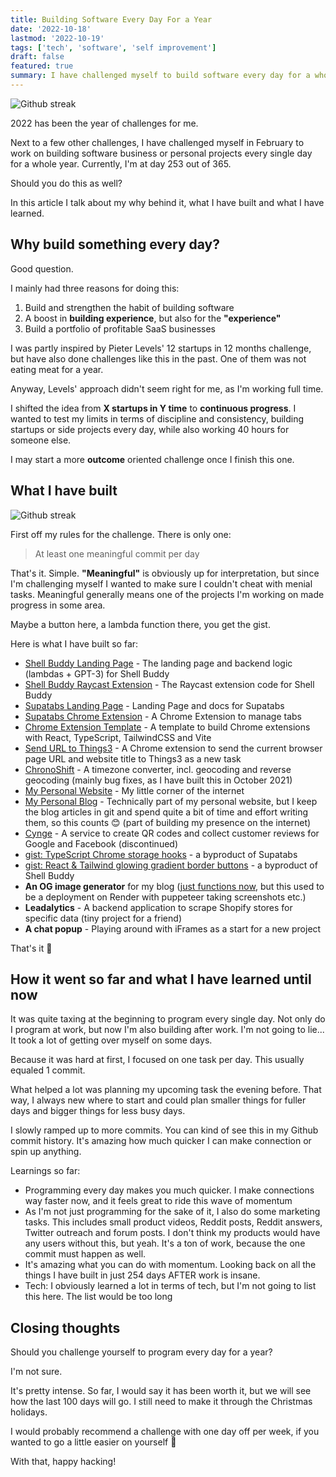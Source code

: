 ```yaml
---
title: Building Software Every Day For a Year
date: '2022-10-18'
lastmod: '2022-10-19'
tags: ['tech', 'software', 'self improvement']
draft: false
featured: true
summary: I have challenged myself to build software every day for a whole year straight. Here are the reasons behind it, how it's going and my learnings so far.
---
```


<Image
  alt="Github streak"
  src="/static/img/blog/github_streak.jpg"
  className="h-auto w-full"
/>

2022 has been the year of challenges for me.

Next to a few other challenges, I have challenged myself in February to work on building software business or personal
projects every single day for a whole year. Currently, I'm at day 253 out of 365.

Should you do this as well?

In this article I talk about my why behind it, what I have built and what I have learned.

## Why build something every day?

Good question.

I mainly had three reasons for doing this:
1. Build and strengthen the habit of building software
2. A boost in **building experience**, but also for the **"experience"**
3. Build a portfolio of profitable SaaS businesses

I was partly inspired by Pieter Levels' 12 startups in 12 months challenge, but have also done challenges like this in
the past. One of them was not eating meat for a year.

Anyway, Levels' approach didn't seem right for me, as I'm working full time.

I shifted the idea from **X startups in Y time** to **continuous progress**. I wanted to test my limits in terms of
discipline and consistency, building startups or side projects every day, while also working 40 hours for someone else.

I may start a more **outcome** oriented challenge once I finish this one.

## What I have built

<Image
  alt="Github streak"
  src="/static/img/blog/barney_one_rule.jpg"
  className="h-auto w-full"
/>

First off my rules for the challenge. There is only one:

> At least one meaningful commit per day

That's it. Simple. **"Meaningful"** is obviously up for interpretation, but since I'm challenging myself I wanted to make
sure I couldn't cheat with menial tasks. Meaningful generally means one of the projects I'm working on made progress in
some area.

Maybe a button here, a lambda function there, you get the gist.

Here is what I have built so far:

- [Shell Buddy Landing Page](https://getshellbuddy.com/) - The landing page and backend logic (lambdas + GPT-3) for
Shell Buddy
- [Shell Buddy Raycast Extension](https://github.com/raycast/extensions/tree/main/extensions/shell-buddy) - The Raycast
extension code for Shell Buddy
- [Supatabs Landing Page](https://supatabs.com) - Landing Page and docs for Supatabs
- [Supatabs Chrome Extension](https://chrome.google.com/webstore/detail/supatabs/icbcnjlaegndjabnjbaeihnnmidbfigk) - A Chrome Extension to manage tabs
- [Chrome Extension Template](https://github.com/JohnBra/vite-web-extension) - A template to build Chrome extensions
with React, TypeScript, TailwindCSS and Vite
- [Send URL to Things3](https://github.com/JohnBra/url-to-things) - A Chrome extension to send the current browser page
URL and website title to Things3 as a new task
- [ChronoShift](https://chronoshift.io) - A timezone converter, incl. geocoding and reverse geocoding (mainly bug fixes,
as I have built this in October 2021)
- [My Personal Website](https://jebraat.com) - My little corner of the internet
- [My Personal Blog](https://jebraat.com/blog) - Technically part of my personal website, but I keep the blog articles
in git and spend quite a bit of time and effort writing them, so this counts 😊 (part of building my presence on the internet)
- [Cynge](https://cynge.co.nz) - A service to create QR codes and collect customer reviews for Google and Facebook
(discontinued)
- [gist: TypeScript Chrome storage hooks](https://gist.github.com/JohnBra/c81451ea7bc9e77f8021beb4f198ab96) - a byproduct of Supatabs
- [gist: React & Tailwind glowing gradient border buttons](https://gist.github.com/JohnBra/79640695b48ada9653359b9adc83d8cc) - a byproduct of Shell Buddy
- **An OG image generator** for my blog ([just functions now](https://vercel.com/docs/concepts/functions/edge-functions/og-image-generation),
but this used to be a deployment on Render with puppeteer taking screenshots etc.)
- **Leadalytics** - A backend application to scrape Shopify stores for specific data (tiny project for a friend)
- **A chat popup** - Playing around with iFrames as a start for a new project

That's it 🚀

## How it went so far and what I have learned until now

It was quite taxing at the beginning to program every single day. Not only do I program at work, but now I'm also
building after work. I'm not going to lie... It took a lot of getting over myself on some days.

Because it was hard at first, I focused on one task per day. This usually equaled 1 commit.

What helped a lot was planning my upcoming task the evening before. That way, I always new where to start and could plan
smaller things for fuller days and bigger things for less busy days.

I slowly ramped up to more commits. You can kind of see this in my Github commit history. It's amazing how much quicker
I can make connection or spin up anything.

Learnings so far:
- Programming every day makes you much quicker. I make connections way faster now, and it feels great to ride this wave
of momentum
- As I'm not just programming for the sake of it, I also do some marketing tasks. This includes small product videos,
Reddit posts, Reddit answers, Twitter outreach and forum posts. I don't think my products would have any users without
this, but yeah. It's a ton of work, because the one commit must happen as well.
- It's amazing what you can do with momentum. Looking back on all the things I have built in just 254 days AFTER work
is insane.
- Tech: I obviously learned a lot in terms of tech, but I'm not going to list this here. The list would be too long

## Closing thoughts

Should you challenge yourself to program every day for a year?

I'm not sure.

It's pretty intense. So far, I would say it has been worth it, but we will see how the last 100 days will go. I still
need to make it through the Christmas holidays.

I would probably recommend a challenge with one day off per week, if you wanted to go a little easier on yourself 🙂

With that, happy hacking!